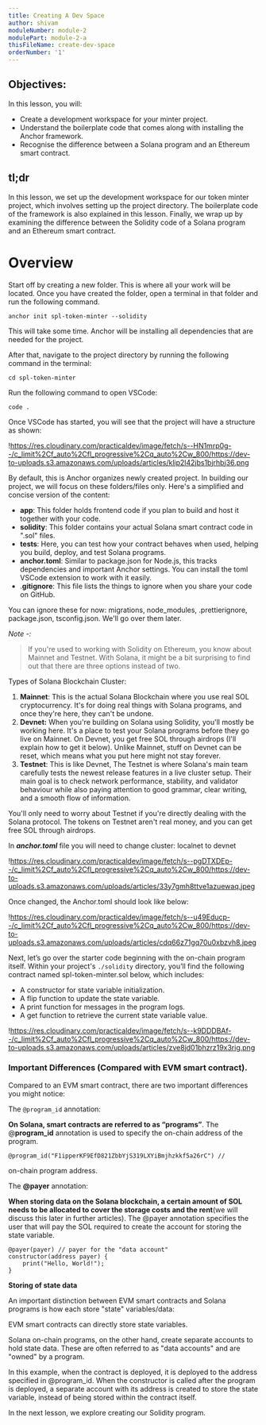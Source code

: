 ```yaml
---
title: Creating A Dev Space
author: shivam
moduleNumber: module-2
modulePart: module-2-a
thisFileName: create-dev-space
orderNumber: '1'
---
```


## Objectives:

In this lesson, you will:

- Create a development workspace for your minter project.
- Understand the boilerplate code that comes along with installing the Anchor framework.
- Recognise the difference between a Solana program and an Ethereum smart contract.

## tl;dr

In this lesson, we set up the development workspace for our token minter project, which involves setting up the project directory. The boilerplate code of the framework is also explained in this lesson. Finally, we wrap up by examining the difference between the Solidity code of a Solana program and an Ethereum smart contract.

# Overview

Start off by creating a new folder. This is where all your work will be located. Once you have created the folder, open a terminal in that folder and run the following command.

```
anchor init spl-token-minter --solidity

```

This will take some time. Anchor will be installing all dependencies that are needed for the project.

After that, navigate to the project directory by running the following command in the terminal:

```
cd spl-token-minter

```

Run the following command to open VSCode:

```
code .

```

Once VSCode has started, you will see that the project will have a structure as shown:

!https://res.cloudinary.com/practicaldev/image/fetch/s--HN1mrp0g--/c_limit%2Cf_auto%2Cfl_progressive%2Cq_auto%2Cw_800/https://dev-to-uploads.s3.amazonaws.com/uploads/articles/klip2l42jbs1bjrhbj36.png

By default, this is Anchor organizes newly created project. In building our project, we will focus on these folders/files only. Here's a simplified and concise version of the content:

- **app**: This folder holds frontend code if you plan to build and host it together with your code.
- **solidity**: This folder contains your actual Solana smart contract code in ".sol" files.
- **tests**: Here, you can test how your contract behaves when used, helping you build, deploy, and test Solana programs.
- **anchor.toml**: Similar to package.json for Node.js, this tracks dependencies and important Anchor settings. You can install the toml VSCode extension to work with it easily.
- .**gitignore**: This file lists the things to ignore when you share your code on GitHub.

You can ignore these for now: migrations, node_modules, .prettierignore, package.json, tsconfig.json. We'll go over them later.

*Note -:*

> If you're used to working with Solidity on Ethereum, you know about Mainnet and Testnet. With Solana, it might be a bit surprising to find out that there are three options instead of two.
> 

Types of Solana Blockchain Cluster:

1. **Mainnet**: This is the actual Solana Blockchain where you use real SOL cryptocurrency. It's for doing real things with Solana programs, and once they're here, they can't be undone.
2. **Devnet:** When you're building on Solana using Solidity, you'll mostly be working here. It's a place to test your Solana programs before they go live on Mainnet. On Devnet, you get free SOL through airdrops (I'll explain how to get it below). Unlike Mainnet, stuff on Devnet can be reset, which means what you put here might not stay forever.
3. **Testnet**: This is like Devnet, The Testnet is where Solana's main team carefully tests the newest release features in a live cluster setup. Their main goal is to check network performance, stability, and validator behaviour while also paying attention to good grammar, clear writing, and a smooth flow of information.

You'll only need to worry about Testnet if you're directly dealing with the Solana protocol. The tokens on Testnet aren't real money, and you can get free SOL through airdrops.

In ***anchor.toml*** file you will need to change cluster: localnet to devnet

!https://res.cloudinary.com/practicaldev/image/fetch/s--pgDTXDEp--/c_limit%2Cf_auto%2Cfl_progressive%2Cq_auto%2Cw_800/https://dev-to-uploads.s3.amazonaws.com/uploads/articles/33y7gmh8ttve1azuewaq.jpeg

Once changed, the Anchor.toml should look like below:

!https://res.cloudinary.com/practicaldev/image/fetch/s--u49Educp--/c_limit%2Cf_auto%2Cfl_progressive%2Cq_auto%2Cw_800/https://dev-to-uploads.s3.amazonaws.com/uploads/articles/cdq66z71gq70u0xbzvh8.jpeg

Next, let’s go over the starter code beginning with the on-chain program itself. Within your project's `./solidity` directory, you’ll find the following contract named spl-token-minter.sol below, which includes:

- A constructor for state variable initialization.
- A flip function to update the state variable.
- A print function for messages in the program logs.
- A get function to retrieve the current state variable value.

!https://res.cloudinary.com/practicaldev/image/fetch/s--k9DDDBAf--/c_limit%2Cf_auto%2Cfl_progressive%2Cq_auto%2Cw_800/https://dev-to-uploads.s3.amazonaws.com/uploads/articles/zve8jd01bhzrz19x3rig.png

### **Important Differences** (Compared with EVM smart contract).

Compared to an EVM smart contract, there are two important differences you might notice:

The `@program_id` annotation:

**On Solana, smart contracts are referred to as “programs”**. The @**program_id** annotation is used to specify the on-chain address of the program.

```
@program_id("F1ipperKF9EfD821ZbbYjS319LXYiBmjhzkkf5a26rC") //

```

on-chain program address.

The **@payer** annotation:

**When storing data on the Solana blockchain, a certain amount of SOL needs to be allocated to cover the storage costs and the rent**(we will discuss this later in further articles). The @payer annotation specifies the user that will pay the SOL required to create the account for storing the state variable.

```
@payer(payer) // payer for the "data account"
constructor(address payer) {
    print("Hello, World!");
}

```

**Storing of state data**

An important distinction between EVM smart contracts and Solana programs is how each store "state" variables/data:

EVM smart contracts can directly store state variables.

Solana on-chain programs, on the other hand, create separate accounts to hold state data. These are often referred to as "data accounts" and are "owned" by a program.

In this example, when the contract is deployed, it is deployed to the address specified in @program_id. When the constructor is called after the program is deployed, a separate account with its address is created to store the state variable, instead of being stored within the contract itself.

In the next lesson, we explore creating our Solidity program.